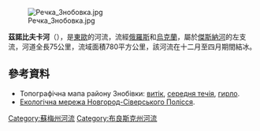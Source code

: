 {{No footnotes|time=2015-09-22T02:06:21+00:00}}
[[Image:Речка_Знобовка.jpg|right]]

'''茲諾比夫卡河'''（{{lang-ru|Знобовка}}），是[[東歐|東歐]]的河流，流經[[俄羅斯|俄羅斯]]和[[烏克蘭|烏克蘭]]，屬於[[傑斯納河|傑斯納河]]的左支流，河道全長75公里，流域面積780平方公里，該河流在十二月至四月期間結冰。

==參考資料==
* Топографічна мапа району Знобівки: [https://web.archive.org/web/20160304201255/http://www.tourua.com/files/maps/N-36-141.JPG витік], [http://www.tourua.com/files/maps/N-36-140.JPG середня течія]{{Dead link|date=2019年11月 |bot=InternetArchiveBot |fix-attempted=yes }}, [https://web.archive.org/web/20160304193100/http://www.tourua.com/files/maps/N-36-139.JPG гирло].
* [https://web.archive.org/web/20120916231018/http://www.nbuv.gov.ua/Ellib/botany/texts/econet.pdf Екологічна мережа Новгород-Сіверського Полісся].

{{DEFAULTSORT:Знобівка}}
[[Category:蘇梅州河流|Category:蘇梅州河流]]
[[Category:布良斯克州河流|Category:布良斯克州河流]]


{{Russia-geo-stub}}
{{Ukraine-river-stub}}